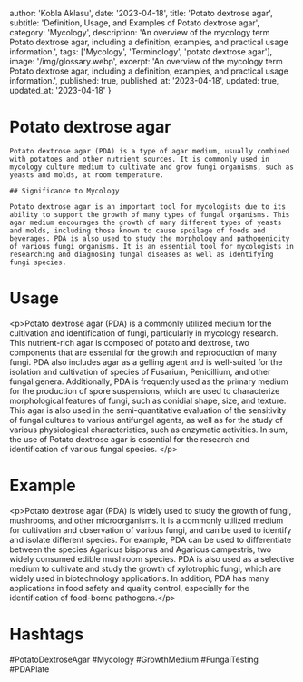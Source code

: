 
  author: 'Kobla Aklasu',
  date: '2023-04-18',
  title: 'Potato dextrose agar',
  subtitle: 'Definition, Usage, and Examples of Potato dextrose agar',
  category: 'Mycology',
  description: 'An overview of the mycology term Potato dextrose agar, including a definition, examples, and practical usage information.',
  tags: ['Mycology', 'Terminology', 'potato dextrose agar'],
  image: '/img/glossary.webp',
  excerpt: 'An overview of the mycology term Potato dextrose agar, including a definition, examples, and practical usage information.',
  published: true,
  published_at: '2023-04-18',
  updated: true,
  updated_at: '2023-04-18'
}




# Potato dextrose agar
    
    Potato dextrose agar (PDA) is a type of agar medium, usually combined with potatoes and other nutrient sources. It is commonly used in mycology culture medium to cultivate and grow fungi organisms, such as yeasts and molds, at room temperature.
    
    ## Significance to Mycology
    
    Potato dextrose agar is an important tool for mycologists due to its ability to support the growth of many types of fungal organisms. This agar medium encourages the growth of many different types of yeasts and molds, including those known to cause spoilage of foods and beverages. PDA is also used to study the morphology and pathogenicity of various fungi organisms. It is an essential tool for mycologists in researching and diagnosing fungal diseases as well as identifying fungi species.

# Usage

&lt;p&gt;Potato dextrose agar (PDA) is a commonly utilized medium for the cultivation and identification of fungi, particularly in mycology research. This nutrient-rich agar is composed of potato and dextrose, two components that are essential for the growth and reproduction of many fungi. PDA also includes agar as a gelling agent and is well-suited for the isolation and cultivation of species of Fusarium, Penicillium, and other fungal genera. Additionally, PDA is frequently used as the primary medium for the production of spore suspensions, which are used to characterize morphological features of fungi, such as conidial shape, size, and texture. This agar is also used in the semi-quantitative evaluation of the sensitivity of fungal cultures to various antifungal agents, as well as for the study of various physiological characteristics, such as enzymatic activities. In sum, the use of Potato dextrose agar is essential for the research and identification of various fungal species.  &lt;/p&gt;

# Example

&lt;p&gt;Potato dextrose agar (PDA) is widely used to study the growth of fungi, mushrooms, and other microorganisms. It is a commonly utilized medium for cultivation and observation of various fungi, and can be used to identify and isolate different species. For example, PDA can be used to differentiate between the species Agaricus bisporus and Agaricus campestris, two widely consumed edible mushroom species. PDA is also used as a selective medium to cultivate and study the growth of xylotrophic fungi, which are widely used in biotechnology applications. In addition, PDA has many applications in food safety and quality control, especially for the identification of food-borne pathogens.&lt;/p&gt;

# Hashtags

#PotatoDextroseAgar #Mycology #GrowthMedium #FungalTesting #PDAPlate

